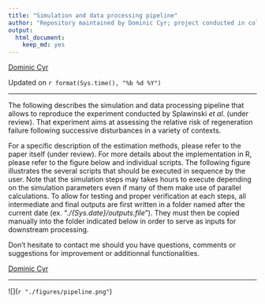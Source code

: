 ```yaml
---
title: "Simulation and data processing pipeline"
author: "Repository maintained by Dominic Cyr; project conducted in collaboration with Sylvie Gauthier and Tadeusz Splawinski"
output: 
  html_document: 
    keep_md: yes
---
```

[Dominic Cyr][5]

Updated on `r format(Sys.time(), "%b %d %Y")`


-----------



The following describes the simulation and data processing pipeline that allows to reproduce the experiment conducted by Splawinski _et al_. (under review). That experiment aims at assessing the relative risk of regeneration failure following successive disturbances in a variety of contexts.

For a specific description of the estimation methods, please refer to the paper itself (under review). For more details about the implementation in R, please refer to the figure below and individual scripts. The following figure illustrates the several scripts that should be executed in sequence by the user. Note that the simulation steps may takes hours to execute depending on the simulation parameters even if many of them make use of parallel calculations. To allow for testing and proper verification at each steps, all intermediate and final outputs are first written in a folder named after the current date (ex. "_./{Sys.date}/outputs.file_"). They must then be copied manually into the folder indicated below in order to serve as inputs for downstream processing.

Don't hesitate to contact me should you have questions, comments or suggestions for improvement or additionnal functionalities.

[Dominic Cyr][5]

-----------



![](`r "./figures/pipeline.png"`)

[1]: http://www.mdpi.com/1999-4907/7/7/131/html
[2]: https://github.com/dcyr/survFire/tree/master/scripts
[3]: https://github.com/dcyr/survFire/blob/master/pipeline.md
[5]: http://dominiccyr.ca
